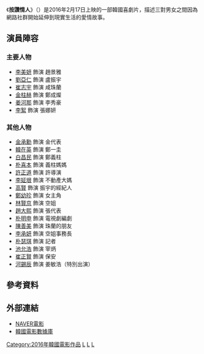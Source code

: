 {{noteTA
|1=zh-hk:放閃男女;zh-tw:按讚情人;zh-cn:请点赞;
}}
{{Infobox Film
|片名        = 按讚情人
|電影原名    = {{lang|ko|''좋아해줘''}}<br>{{lang|en|''Like for Likes''}}
|圖像        = File:Like_for_Likes.jpg
|圖像說明    = 
|導演        = [[朴賢真|朴賢真]]
|監製        = 
|製片        = 
|編劇        = [[劉英雅|劉英雅]]
|主演        = {{ubl|[[李美妍|李美妍]]|[[劉亞仁|劉亞仁]]|[[崔志宇|崔志宇]]|[[金柱赫|金柱赫]]|[[姜河那|姜河那]]|[[李絮|李絮]]}}
|分級        = 
|副標題      = 
|主題曲      = 
|片頭曲      = 
|片尾曲      = 
|配樂        =
|攝影        = 
|剪輯        = 
|製片商      = 
|發行商      = CJ Entertainment
|上映日期    = {{flagicon|KOR}}2016年2月17日<br>{{flagicon|USA}}2016年2月26日<br>{{flagicon|TWN}}2016年5月27日
|發行日期    =
|片長        = 120分鐘
|產地        = {{KOR}}
|語言        = [[韓語|韓語]]
|官方網站    = 
|預算        = 
|票房        = 
|中國大陸片名= 請點讚
|香港片名    = 放閃男女
|新馬片名    = 
|台灣片名    = 按讚情人
|sarft_id    = <!-- 公映許可號碼 -->
|amg_id      = <!-- AMG（All Media Guide）ID -->
|imdb_id     = <!-- IMDB（互聯網電影數據庫）ID -->
}}
《'''按讚情人'''》（{{lang-ko|좋아해줘}}）是2016年2月17日上映的一部韓國喜劇片，描述三對男女之間因為網路社群開始延伸到現實生活的愛情故事。

== 演員陣容 ==
=== 主要人物 ===
*[[李美妍|李美妍]] 飾演 趙景雅
*[[劉亞仁|劉亞仁]] 飾演 盧振宇
*[[崔志宇|崔志宇]] 飾演 咸珠蘭
*[[金柱赫|金柱赫]] 飾演 鄭成燦
*[[姜河那|姜河那]] 飾演 李秀豪
*[[李絮|李絮]] 飾演 張娜妍

=== 其他人物 ===
*[[金承勳|金承勳]] 飾演 金代表
*[[韓在英|韓在英]] 飾演 鄭一圭
*[[白昌民|白昌民]] 飾演 鄭義柱
*[[朴喜本|朴喜本]] 飾演 義柱媽媽
*[[許正道|許正道]] 飾演 許導演
*[[李姃垠|李姃垠]] 飾演 不動產大媽
*[[高賢|高賢]] 飾演 振宇的經紀人
*[[鄭幼珍|鄭幼珍]] 飾演 女主角
*[[林賢京|林賢京]] 飾演 空姐
*[[趙大熙|趙大熙]] 飾演 張代表
*[[朴明申|朴明申]] 飾演 電視劇編劇
*[[陳善美|陳善美]] 飾演 珠蘭的朋友
*[[李承妍|李承妍]] 飾演 空姐事務長
*[[朴瑟琪|朴瑟琪]] 飾演 記者
*[[池允浩|池允浩]] 飾演 宰炳
*[[崔正賢|崔正賢]] 飾演 保安
*[[河錫辰|河錫辰]] 飾演 姜敏浩（特別出演）

== 參考資料 ==
{{reflist}}

== 外部連結 ==
*[http://movie.naver.com/movie/bi/mi/basic.nhn?code=136893 NAVER電影] {{Wayback|url=http://movie.naver.com/movie/bi/mi/basic.nhn?code=136893 |date=20200329003959 }}{{ko}}
*[http://www.kmdb.or.kr/vod/vod_basic.asp?nation=K&p_dataid=15173&keyword=%EC%A2%8B%EC%95%84%ED%95%B4%EC%A4%98 韓國電影數據庫] {{Webarchive|url=https://archive.is/20160107011033/http://www.kmdb.or.kr/vod/vod_basic.asp?nation=K&p_dataid=15173&keyword=%EC%A2%8B%EC%95%84%ED%95%B4%EC%A4%98 |date=2016-01-07 }}{{ko}}

{{Portal bar|韓國|電影}}
[[Category:2016年韓國電影作品|Category:2016年韓國電影作品]]
[[Category:韓語電影|L]]
[[Category:韓國愛情片|L]]
[[Category:韓國喜劇片|L]]
